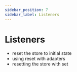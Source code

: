 ```yaml
---
sidebar_position: 7
sidebar_label: Listeners
---
```


# Listeners

- reset the store to initial state
- using reset with adapters
- resetting the store with set